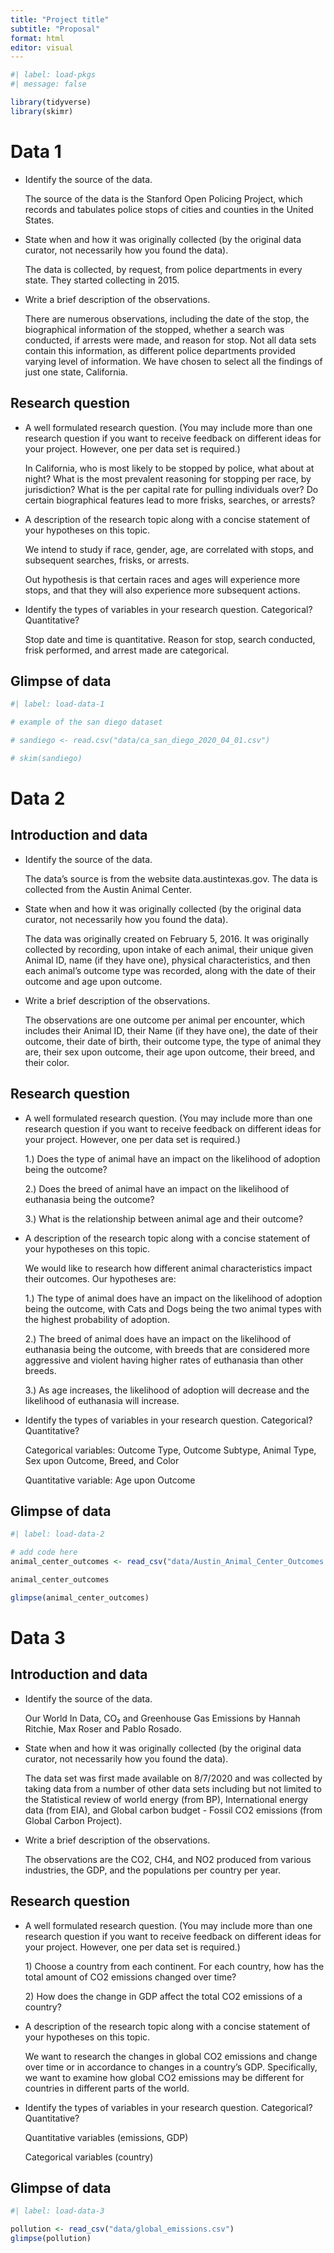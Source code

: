 ```yaml
---
title: "Project title"
subtitle: "Proposal"
format: html
editor: visual
---
```


```r
#| label: load-pkgs
#| message: false

library(tidyverse)
library(skimr)
```

# Data 1

-   Identify the source of the data.

    The source of the data is the Stanford Open Policing Project, which records and tabulates police stops of cities and counties in the United States.

-   State when and how it was originally collected (by the original data curator, not necessarily how you found the data).

    The data is collected, by request, from police departments in every state. They started collecting in 2015.

-   Write a brief description of the observations.

    There are numerous observations, including the date of the stop, the biographical information of the stopped, whether a search was conducted, if arrests were made, and reason for stop. Not all data sets contain this information, as different police departments provided varying level of information. We have chosen to select all the findings of just one state, California.

## Research question

-   A well formulated research question. (You may include more than one research question if you want to receive feedback on different ideas for your project. However, one per data set is required.)

    In California, who is most likely to be stopped by police, what about at night? What is the most prevalent reasoning for stopping per race, by jurisdiction? What is the per capital rate for pulling individuals over? Do certain biographical features lead to more frisks, searches, or arrests?

-   A description of the research topic along with a concise statement of your hypotheses on this topic.

    We intend to study if race, gender, age, are correlated with stops, and subsequent searches, frisks, or arrests.

    Out hypothesis is that certain races and ages will experience more stops, and that they will also experience more subsequent actions.

-   Identify the types of variables in your research question. Categorical? Quantitative?

    Stop date and time is quantitative. Reason for stop, search conducted, frisk performed, and arrest made are categorical.

## Glimpse of data

```r
#| label: load-data-1

# example of the san diego dataset

# sandiego <- read.csv("data/ca_san_diego_2020_04_01.csv")

# skim(sandiego)
```

# Data 2

## Introduction and data

-   Identify the source of the data.

    The data's source is from the website data.austintexas.gov. The data is collected from the Austin Animal Center.

-   State when and how it was originally collected (by the original data curator, not necessarily how you found the data).

    The data was originally created on February 5, 2016. It was originally collected by recording, upon intake of each animal, their unique given Animal ID, name (if they have one), physical characteristics, and then each animal's outcome type was recorded, along with the date of their outcome and age upon outcome.

-   Write a brief description of the observations.

    The observations are one outcome per animal per encounter, which includes their Animal ID, their Name (if they have one), the date of their outcome, their date of birth, their outcome type, the type of animal they are, their sex upon outcome, their age upon outcome, their breed, and their color.

## Research question

-   A well formulated research question. (You may include more than one research question if you want to receive feedback on different ideas for your project. However, one per data set is required.)

    1.) Does the type of animal have an impact on the likelihood of adoption being the outcome?

    2.) Does the breed of animal have an impact on the likelihood of euthanasia being the outcome?

    3.) What is the relationship between animal age and their outcome?

-   A description of the research topic along with a concise statement of your hypotheses on this topic.

    We would like to research how different animal characteristics impact their outcomes. Our hypotheses are:

    1.) The type of animal does have an impact on the likelihood of adoption being the outcome, with Cats and Dogs being the two animal types with the highest probability of adoption.

    2.) The breed of animal does have an impact on the likelihood of euthanasia being the outcome, with breeds that are considered more aggressive and violent having higher rates of euthanasia than other breeds.

    3.) As age increases, the likelihood of adoption will decrease and the likelihood of euthanasia will increase.

-   Identify the types of variables in your research question. Categorical? Quantitative?

    Categorical variables: Outcome Type, Outcome Subtype, Animal Type, Sex upon Outcome, Breed, and Color

    Quantitative variable: Age upon Outcome

## Glimpse of data

```r
#| label: load-data-2

# add code here
animal_center_outcomes <- read_csv("data/Austin_Animal_Center_Outcomes .csv", skip = 1)

animal_center_outcomes

glimpse(animal_center_outcomes)
```

# Data 3

## Introduction and data

-   Identify the source of the data.

    Our World In Data, CO₂ and Greenhouse Gas Emissions by Hannah Ritchie, Max Roser and Pablo Rosado.

-   State when and how it was originally collected (by the original data curator, not necessarily how you found the data).

    The data set was first made available on 8/7/2020 and was collected by taking data from a number of other data sets including but not limited to the Statistical review of world energy (from BP), International energy data (from EIA), and Global carbon budget - Fossil CO2 emissions (from Global Carbon Project).

-   Write a brief description of the observations.

    The observations are the CO2, CH4, and NO2 produced from various industries, the GDP, and the populations per country per year.

## Research question

-   A well formulated research question. (You may include more than one research question if you want to receive feedback on different ideas for your project. However, one per data set is required.)

    1\) Choose a country from each continent. For each country, how has the total amount of CO2 emissions changed over time?

    2\) How does the change in GDP affect the total CO2 emissions of a country?

-   A description of the research topic along with a concise statement of your hypotheses on this topic.

    We want to research the changes in global CO2 emissions and change over time or in accordance to changes in a country's GDP. Specifically, we want to examine how global CO2 emissions may be different for countries in different parts of the world.

-   Identify the types of variables in your research question. Categorical? Quantitative?

    Quantitative variables (emissions, GDP)

    Categorical variables (country)

## Glimpse of data

```r
#| label: load-data-3

pollution <- read_csv("data/global_emissions.csv")
glimpse(pollution)
```
